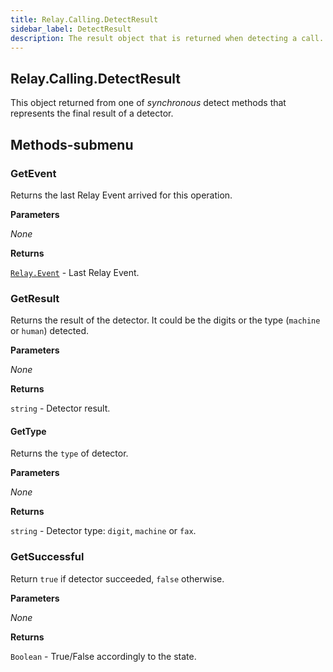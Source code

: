 ```yaml
---
title: Relay.Calling.DetectResult
sidebar_label: DetectResult
description: The result object that is returned when detecting a call.
---
```


[relay-event]: /sdks/reference/realtime-sdk/v2/sdks/golang/event

## Relay.Calling.DetectResult

This object returned from one of _synchronous_ detect methods that represents the final result of a detector.

## Methods-submenu


### GetEvent

Returns the last Relay Event arrived for this operation.


**Parameters**

_None_

**Returns**

[`Relay.Event`][relay-event] - Last Relay Event.


### GetResult

Returns the result of the detector. It could be the digits or the type (`machine` or `human`) detected.


**Parameters**

_None_

**Returns**

`string` - Detector result.


#### GetType

Returns the `type` of detector.


**Parameters**

_None_

**Returns**

`string` - Detector type: `digit`, `machine` or `fax`.


### GetSuccessful

Return `true` if detector succeeded, `false` otherwise.


**Parameters**

_None_

**Returns**

`Boolean` - True/False accordingly to the state.
